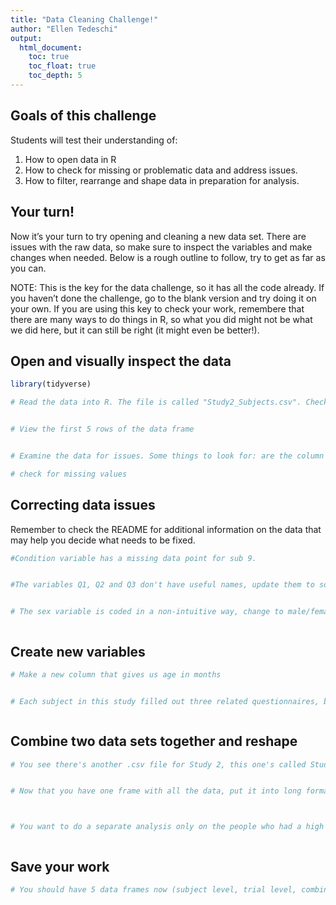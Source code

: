 ```yaml
---
title: "Data Cleaning Challenge!"
author: "Ellen Tedeschi"
output:
  html_document:
    toc: true
    toc_float: true
    toc_depth: 5
---
```

## Goals of this challenge

Students will test their understanding of:

1. How to open data in R
2. How to check for missing or problematic data and address issues.
3. How to filter, rearrange and shape data in preparation for analysis.

## Your turn!

Now it's your turn to try opening and cleaning a new data set. There are issues with the raw data, so make sure to inspect the variables and make changes when needed. Below is a rough outline to follow, try to get as far as you can.

NOTE: This is the key for the data challenge, so it has all the code already. If you haven't done the challenge, go to the blank version and try doing it on your own. If you are using this key to check your work, remembere that there are many ways to do things in R, so what you did might not be what we did here, but it can still be right (it might even be better!).


## Open and visually inspect the data

```r

library(tidyverse)

# Read the data into R. The file is called "Study2_Subjects.csv". Check out the separate "README_Study2.txt" file for information on the study and variables.


# View the first 5 rows of the data frame


# Examine the data for issues. Some things to look for: are the column names logical? Are there missing values? Do the variable types make sense? (ie does everything that's a factor make sense as a factor, and does everything that's numeric make sense as numeric?) Are there values that don't make sense? Fix any issues you find.

# check for missing values

```

## Correcting data issues

Remember to check the README for additional information on the data that may help you decide what needs to be fixed.

```r

#Condition variable has a missing data point for sub 9. 


#The variables Q1, Q2 and Q3 don't have useful names, update them to something useful


# The sex variable is coded in a non-intuitive way, change to male/female and make it a factor



```

## Create new variables

```r

# Make a new column that gives us age in months


# Each subject in this study filled out three related questionnaires, but these scores can be combined into a composite score by taking the mean. Create a new variable for this score.



```

## Combine two data sets together and reshape

```r

# You see there's another .csv file for Study 2, this one's called Study2_Trials.csv. Open it and take a look. This frame has the same 10 subjects, but now it has reaction time data from a task with 30 trials. Create a new data frame that combines this with your subject level information. 


# Now that you have one frame with all the data, put it into long format. Each subject should have one row for each trial.



# You want to do a separate analysis only on the people who had a high score on the anxiety questionnaire. Create a new data frame (in long format) with just the individuals who got 25 or higher. 



```

## Save your work

```r
# You should have 5 data frames now (subject level, trial level, combined, long format and the subset). Save them as a new .rda file for future use


```



